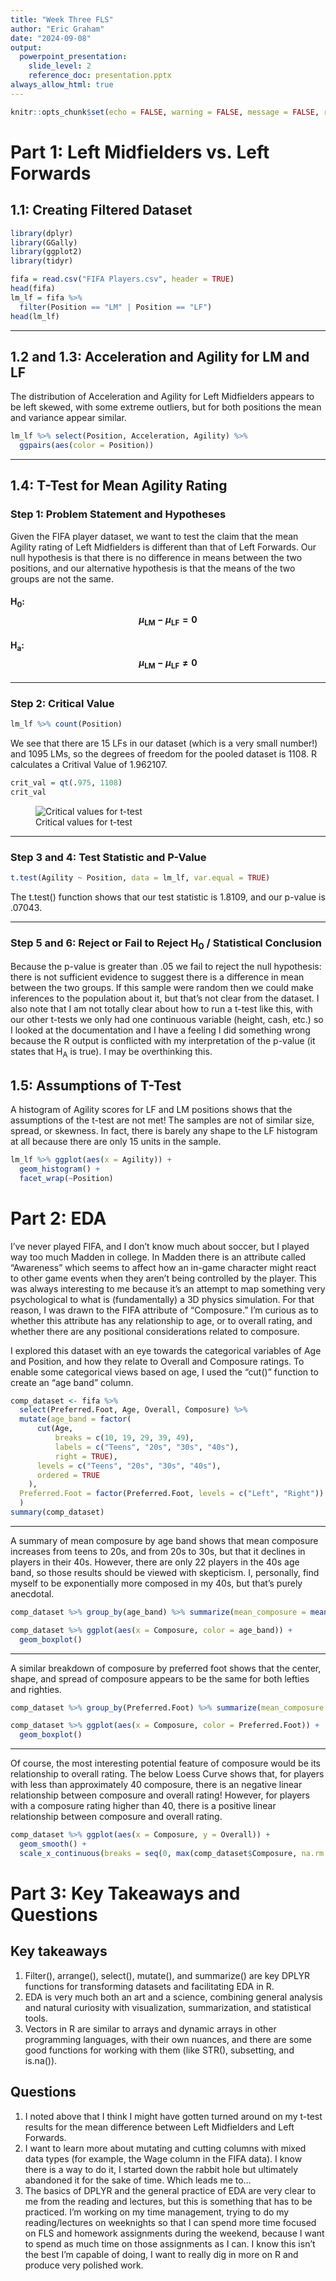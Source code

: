 ```yaml
---
title: "Week Three FLS"
author: "Eric Graham"
date: "2024-09-08"
output: 
  powerpoint_presentation:
    slide_level: 2
    reference_doc: presentation.pptx
always_allow_html: true
---
```


```r
knitr::opts_chunk$set(echo = FALSE, warning = FALSE, message = FALSE, results = "hide")
```

# Part 1: Left Midfielders vs. Left Forwards

## 1.1: Creating Filtered Dataset

```r
library(dplyr)
library(GGally)
library(ggplot2)
library(tidyr)

fifa = read.csv("FIFA Players.csv", header = TRUE)
head(fifa)
lm_lf = fifa %>% 
  filter(Position == "LM" | Position == "LF")
head(lm_lf)
```

---

## 1.2 and 1.3: Acceleration and Agility for LM and LF

The distribution of Acceleration and Agility for Left Midfielders appears to be left skewed, with some extreme outliers, but for both positions the mean and variance appear similar. 

```r
lm_lf %>% select(Position, Acceleration, Agility) %>% 
  ggpairs(aes(color = Position))
```

---

## 1.4: T-Test for Mean Agility Rating

### Step 1: Problem Statement and Hypotheses

Given the FIFA player dataset, we want to test the claim that the mean Agility rating of Left Midfielders is different than that of Left Forwards. Our null hypothesis is that there is no difference in means between the two positions, and our alternative hypothesis is that the means of the two groups are not the same.

#### H~0~: $$\mu_{\text{LM}} - \mu_{\text{LF}} = 0$$

#### H~a~: $$\mu_{\text{LM}} - \mu_{\text{LF}} \neq 0$$

---

### Step 2: Critical Value

```r
lm_lf %>% count(Position)
```

We see that there are 15 LFs in our dataset (which is a very small number!) and 1095 LMs, so the degrees of freedom for the pooled dataset is 1108. R calculates a Critival Value of 1.962107.

```r
crit_val = qt(.975, 1108)
crit_val
```

![Critical values for t-test](fifa_critical_values.png)

---

### Step 3 and 4: Test Statistic and P-Value

```r
t.test(Agility ~ Position, data = lm_lf, var.equal = TRUE)
```

The t.test() function shows that our test statistic is 1.8109, and our p-value is .07043. 

---

### Step 5 and 6: Reject or Fail to Reject H~0~ / Statistical Conclusion

Because the p-value is greater than .05 we fail to reject the null hypothesis: there is not sufficient evidence to suggest there is a difference in mean between the two groups. If this sample were random then we could make inferences to the population about it, but that's not clear from the dataset. I also note that I am not totally clear about how to run a t-test like this, with our other t-tests we only had one continuous variable (height, cash, etc.) so I looked at the documentation and I have a feeling I did something wrong because the R output is conflicted with my interpretation of the p-value (it states that H~A~ is true). I may be overthinking this.

## 1.5: Assumptions of T-Test

A histogram of Agility scores for LF and LM positions shows that the assumptions of the t-test are not met! The samples are not of similar size, spread, or skewness. In fact, there is barely any shape to the LF histogram at all because there are only 15 units in the sample. 

```r
lm_lf %>% ggplot(aes(x = Agility)) +
  geom_histogram() +
  facet_wrap(~Position)
```

# Part 2: EDA

I've never played FIFA, and I don't know much about soccer, but I played way too much Madden in college. In Madden there is an attribute called "Awareness" which seems to affect how an in-game character might react to other game events when they aren't being controlled by the player. This was always interesting to me because it's an attempt to map something very psychological to what is (fundamentally) a 3D physics simulation. For that reason, I was drawn to the FIFA attribute of "Composure." I'm curious as to whether this attribute has any relationship to age, or to overall rating, and whether there are any positional considerations related to composure.

I explored this dataset with an eye towards the categorical variables of Age and Position, and how they relate to Overall and Composure ratings. To enable some categorical views based on age, I used the "cut()" function to create an "age band" column.

```r
comp_dataset <- fifa %>% 
  select(Preferred.Foot, Age, Overall, Composure) %>%
  mutate(age_band = factor(
      cut(Age, 
          breaks = c(10, 19, 29, 39, 49), 
          labels = c("Teens", "20s", "30s", "40s"),
          right = TRUE),
      levels = c("Teens", "20s", "30s", "40s"),
      ordered = TRUE
    ),
  Preferred.Foot = factor(Preferred.Foot, levels = c("Left", "Right"))
  )
summary(comp_dataset)
```

---

A summary of mean composure by age band shows that mean composure increases from teens to 20s, and from 20s to 30s, but that it declines in players in their 40s. However, there are only 22 players in the 40s age band, so those results should be viewed with skepticism. I, personally, find myself to be exponentially more composed in my 40s, but that's purely anecdotal.

```r
comp_dataset %>% group_by(age_band) %>% summarize(mean_composure = mean(Composure, na.rm = TRUE), count = n())

comp_dataset %>% ggplot(aes(x = Composure, color = age_band)) +
  geom_boxplot()
```

---

A similar breakdown of composure by preferred foot shows that the center, shape, and spread of composure appears to be the same for both lefties and righties.

```r
comp_dataset %>% group_by(Preferred.Foot) %>% summarize(mean_composure = mean(Composure, na.rm = TRUE), count = n())

comp_dataset %>% ggplot(aes(x = Composure, color = Preferred.Foot)) +
  geom_boxplot()
```

---

Of course, the most interesting potential feature of composure would be its relationship to overall rating. The below Loess Curve shows that, for players with less than approximately 40 composure, there is an negative linear relationship between composure and overall rating! However, for players with a composure rating higher than 40, there is a positive linear relationship between composure and overall rating.

```r
comp_dataset %>% ggplot(aes(x = Composure, y = Overall)) +
  geom_smooth() +
  scale_x_continuous(breaks = seq(0, max(comp_dataset$Composure, na.rm = TRUE), by = 10))
```

# Part 3: Key Takeaways and Questions

## Key takeaways

1. Filter(), arrange(), select(), mutate(), and summarize() are key DPLYR functions for transforming datasets and facilitating EDA in R.
2. EDA is very much both an art and a science, combining general analysis and natural curiosity with visualization, summarization, and statistical tools.
3. Vectors in R are similar to arrays and dynamic arrays in other programming languages, with their own nuances, and there are some good functions for working with them (like STR(), subsetting, and is.na()).

## Questions

1. I noted above that I think I might have gotten turned around on my t-test results for the mean difference between Left Midfielders and Left Forwards.
2. I want to learn more about mutating and cutting columns with mixed data types (for example, the Wage column in the FIFA data). I know there is a way to do it, I started down the rabbit hole but ultimately abandoned it for the sake of time. Which leads me to...
3. The basics of DPLYR and the general practice of EDA are very clear to me from the reading and lectures, but this is something that has to be practiced. I'm working on my time management, trying to do my reading/lectures on weeknights so that I can spend more time focused on FLS and homework assignments during the weekend, because I want to spend as much time on those assignments as I can. I know this isn't the best I'm capable of doing, I want to really dig in more on R and produce very polished work. 